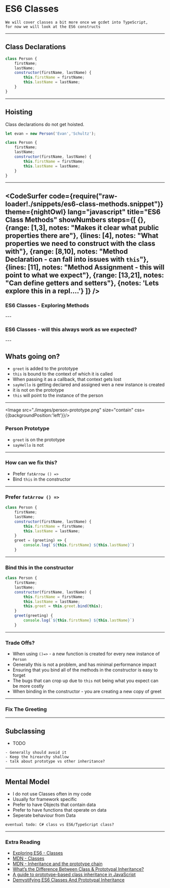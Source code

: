 
# ES6 Classes

```notes
We will cover classes a bit more once we gcdet into TypeScript,
for now we will look at the ES6 constructs
```
---
## Class Declarations

```js
class Person {
    firstName;
    lastName;
    constructor(firstName, lastName) {
        this.firstName = firstName;
        this.lastName = lastName;
    }
}
```
---
## Hoisting 

Class declarations do not get hoisted.

```js
let evan = new Person('Evan','Schultz');

class Person {
    firstName;
    lastName;
    constructor(firstName, lastName) {
        this.firstName = firstName;
        this.lastName = lastName;
    }
}
```
---
<CodeSurfer
  code={require("raw-loader!./snippets/es6-class-methods.snippet")}
  theme={nightOwl}
  lang="javascript"
  title="ES6 Class Methods"
  showNumbers
  steps={[
    {},
    {range: [1,3], notes: "Makes it clear what public properties there are"}, 
    {lines: [4], notes: "What properties we need to construct with the class with"},
    {range: [8,10], notes: "Method Declaration - can fall into issues with `this`"},
    {lines: [11], notes: "Method Assignment - this will point to what we expect"},
    {range: [13,21], notes: "Can define getters and setters"},
    {notes: 'Lets explore this in a repl....'}
  ]}
/>
---

### ES6 Classes - Exploring Methods

<ReplIt src="https://repl.it/@e_schultz/ES6-Class-Methods-1?lite=true"/>
---

### ES6 Classes - will this always work as we expected?

<ReplIt src="https://repl.it/@e_schultz/ES6-Class-Methods-2?lite=true"/>
---

## Whats going on?

- `greet` is added to the prototype 
- `this` is bound to the context of which it is called 
- When passing it as a callback, that context gets lost
- `sayHello` is getting declared and assigned wen a new instance is created
- it is not on the prototype
- `this` will point to the instance of the person 

---

<Image src="./images/person-prototype.png"  size="contain" css={{backgroundPosition:'left'}}/>

### Person Prototype

* `greet` is on the prototype
* `sayHello` is not 

---

### How can we fix this?

- Prefer `fatArrow () =>`
- Bind `this` in the constructor 

---

### Prefer `fatArrow () =>`

```javascript
class Person {
    firstName;
    lastName;
    constructor(firstName, lastName) {
        this.firstName = firstName;
        this.lastName = lastName;
    }
    greet = (greeting) => {
        console.log(`${this.firstName} ${this.lastName}`)
    }
```    
---
### Bind this in the constructor

```javascript
class Person {
    firstName;
    lastName;
    constructor(firstName, lastName) {
        this.firstName = firstName;
        this.lastName = lastName;
        this.greet = this.greet.bind(this);
    }
    greet(greeting) {
        console.log(`${this.firstName} ${this.lastName}`)
    }
``` 
---

### Trade Offs?

- When using `()=>` - a new function is created for every new instance of `Person`
- Generally this is not a problem, and has minimal performance impact
- Ensuring that you bind all of the methods in the constructor is easy to forget
- The bugs that can crop up due to `this` not being what you expect can be more costly
- When binding in the constructor - you are creating a new copy of greet 

---

### Fix The Greeting

<ReplIt src="https://repl.it/@e_schultz/ES6-Class-Methods-fix-greet-start?lite=true"/>

---

## Subclassing 

- TODO 

```notes
- Generally should avoid it
- Keep the hirearchy shallow 
- talk about prototype vs other inheritance?
```

---

## Mental Model 

* I do not use Classes often in my code 
* Usually for framework specific 
* Prefer to have Objects that contain data
* Prefer to have functions that operate on data 
* Seperate behaviour from Data

```notes
eventual todo: C# class vs ES6/TypeScript class?
```

---

### Extra Reading

- [Exploring ES6 - Classes](http://exploringjs.com/es6/ch_classes.html)
- [MDN - Classes](https://developer.mozilla.org/en-US/docs/Web/JavaScript/Reference/Classes)
- [MDN - Inheritance and the prototype chain](https://developer.mozilla.org/en-US/docs/Web/JavaScript/Inheritance_and_the_prototype_chain)
- [What’s the Difference Between Class & Prototypal Inheritance?](https://medium.com/javascript-scene/master-the-javascript-interview-what-s-the-difference-between-class-prototypal-inheritance-e4cd0a7562e9)
- [A guide to prototype-based class inheritance in JavaScript](https://medium.freecodecamp.org/a-guide-to-prototype-based-class-inheritance-in-javascript-84953db26df0)
- [Demystifying ES6 Classes And Prototypal Inheritance](https://scotch.io/tutorials/demystifying-es6-classes-and-prototypal-inheritance)